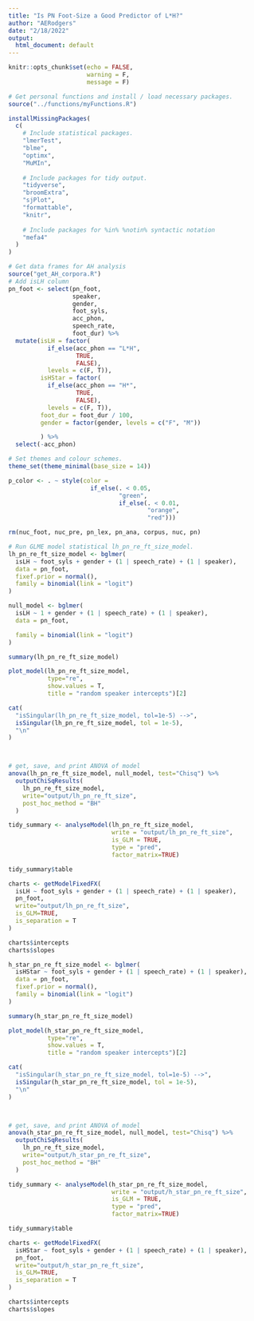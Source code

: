 ```yaml
---
title: "Is PN Foot-Size a Good Predictor of L*H?"
author: "AERodgers"
date: "2/18/2022"
output:
  html_document: default
---
```


```r
knitr::opts_chunk$set(echo = FALSE,
                      warning = F,
                      message = F)

```


```r
# Get personal functions and install / load necessary packages.
source("../functions/myFunctions.R")

installMissingPackages(
  c(
    # Include statistical packages.
    "lmerTest",
    "blme",
    "optimx",
    "MuMIn",
    
    # Include packages for tidy output.
    "tidyverse",
    "broomExtra",
    "sjPlot",
    "formattable",
    "knitr",
    
    # Include packages for %in% %notin% syntactic notation
    "mefa4"
  )
)

# Get data frames for AH analysis
source("get_AH_corpora.R")
# Add isLH column
pn_foot <- select(pn_foot,
                  speaker,
                  gender,
                  foot_syls,
                  acc_phon,
                  speech_rate,
                  foot_dur) %>%
  mutate(isLH = factor(
           if_else(acc_phon == "L*H",
                   TRUE,
                   FALSE),
           levels = c(F, T)),
         isHStar = factor(
           if_else(acc_phon == "H*",
                   TRUE,
                   FALSE),
           levels = c(F, T)),
         foot_dur = foot_dur / 100,
         gender = factor(gender, levels = c("F", "M"))

         ) %>% 
  select(-acc_phon)

# Set themes and colour schemes.
theme_set(theme_minimal(base_size = 14))

p_color <- . ~ style(color =
                       if_else(. < 0.05,
                               "green",
                               if_else(. < 0.01,
                                       "orange",
                                       "red")))

rm(nuc_foot, nuc_pre, pn_lex, pn_ana, corpus, nuc, pn)


```


```r
# Run GLME model statistical lh_pn_re_ft_size_model.
lh_pn_re_ft_size_model <- bglmer(
  isLH ~ foot_syls + gender + (1 | speech_rate) + (1 | speaker),
  data = pn_foot,
  fixef.prior = normal(),
  family = binomial(link = "logit")
)

null_model <- bglmer(
  isLH ~ 1 + gender + (1 | speech_rate) + (1 | speaker),
  data = pn_foot,

  family = binomial(link = "logit")
)

summary(lh_pn_re_ft_size_model)
```


```r
plot_model(lh_pn_re_ft_size_model,
           type="re",
           show.values = T,
           title = "random speaker intercepts")[2]
```

```r
cat(
  "isSingular(lh_pn_re_ft_size_model, tol=1e-5) -->",
  isSingular(lh_pn_re_ft_size_model, tol = 1e-5),
  "\n"
)



# get, save, and print ANOVA of model
anova(lh_pn_re_ft_size_model, null_model, test="Chisq") %>%
  outputChiSqResults(
    lh_pn_re_ft_size_model,
    write="output/lh_pn_re_ft_size",
    post_hoc_method = "BH"
  )

tidy_summary <- analyseModel(lh_pn_re_ft_size_model,
                             write = "output/lh_pn_re_ft_size",
                             is_GLM = TRUE,
                             type = "pred",
                             factor_matrix=TRUE)

tidy_summary$table

charts <- getModelFixedFX(
  isLH ~ foot_syls + gender + (1 | speech_rate) + (1 | speaker),
  pn_foot,
  write="output/lh_pn_re_ft_size",
  is_GLM=TRUE,
  is_separation = T
)

charts$intercepts
charts$slopes
```

```r
h_star_pn_re_ft_size_model <- bglmer(
  isHStar ~ foot_syls + gender + (1 | speech_rate) + (1 | speaker),
  data = pn_foot,
  fixef.prior = normal(),
  family = binomial(link = "logit")
)

summary(h_star_pn_re_ft_size_model)
```


```r
plot_model(h_star_pn_re_ft_size_model,
           type="re",
           show.values = T,
           title = "random speaker intercepts")[2]
```

```r
cat(
  "isSingular(h_star_pn_re_ft_size_model, tol=1e-5) -->",
  isSingular(h_star_pn_re_ft_size_model, tol = 1e-5),
  "\n"
)



# get, save, and print ANOVA of model
anova(h_star_pn_re_ft_size_model, null_model, test="Chisq") %>%
  outputChiSqResults(
    lh_pn_re_ft_size_model,
    write="output/h_star_pn_re_ft_size",
    post_hoc_method = "BH"
  )

tidy_summary <- analyseModel(h_star_pn_re_ft_size_model,
                             write = "output/h_star_pn_re_ft_size",
                             is_GLM = TRUE,
                             type = "pred",
                             factor_matrix=TRUE)

tidy_summary$table

charts <- getModelFixedFX(
  isHStar ~ foot_syls + gender + (1 | speech_rate) + (1 | speaker),
  pn_foot,
  write="output/h_star_pn_re_ft_size",
  is_GLM=TRUE,
  is_separation = T
)

charts$intercepts
charts$slopes
```

